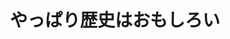 ﻿---
title: "やっぱり歴史はおもしろい"
category: "社会理工"
vol: "24"
interviewee: "山室 恭子 "
url: ""
tags: []
pdf: "24-3.pdf"
facephoto: ""
career: ""
preface: "歴史学、とくに日本中世史を専門としている山室先生。その研究の仕方について、毛利家の「三本の矢」の伝説を例に紹介する。"
---
